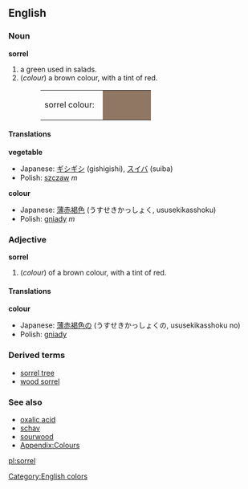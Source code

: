{{Wikipedia}}
==English==

===Noun===
'''sorrel'''
# a green used in salads.
#(''colour'') a brown colour, with a tint of red.
#:<table><tr><td>sorrel colour: &nbsp;</td><td bgcolor="#8F7763" width="80">&nbsp; </td></tr></table>

====Translations====
'''vegetable'''
{{top}}
*Japanese: [[ギシギシ]] (gishigishi), [[スイバ]] (suiba)
*Polish: [[szczaw]] ''m''
{{mid}}
{{bottom}}

'''colour'''
{{top}}
*Japanese: [[薄赤褐色]] (うすせきかっしょく, ususekikasshoku)
*Polish: [[gniady]] ''m''
{{mid}}
{{bottom}}

===Adjective===
'''sorrel'''
#(''colour'') of a brown colour, with a tint of red.

====Translations====

'''colour'''
{{top}}
*Japanese: [[薄赤褐色]]の (うすせきかっしょくの, ususekikasshoku no)
*Polish: [[gniady]]
{{mid}}
{{bottom}}

===Derived terms===
*[[sorrel tree]]
*[[wood sorrel]]

===See also===
*[[oxalic acid]]
*[[schav]]
*[[sourwood]]
*[[Wiktionary_Appendix:Colours|Appendix:Colours]]

[[Category:English colors]]

[[pl:sorrel]]